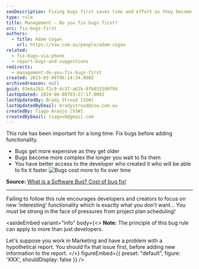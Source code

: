 ```yaml
---
seoDescription: Fixing bugs first saves time and effort as they become more complex and costly to resolve over time.
type: rule
title: Management - Do you fix bugs first?
uri: fix-bugs-first
authors:
  - title: Adam Cogan
    url: https://ssw.com.au/people/adam-cogan
related:
  - fix-bugs-via-phone
  - report-bugs-and-suggestions
redirects:
  - management-do-you-fix-bugs-first
created: 2023-03-06T06:14:34.000Z
archivedreason: null
guid: 03e6a2b1-f2c9-4c37-a61b-9fb033398f94
lastUpdated: 2024-06-08T03:27:17.000Z
lastUpdatedBy: Brady Stroud [SSW]
lastUpdatedByEmail: bradystroud@ssw.com.au
createdBy: Tiago Araújo [SSW]
createdByEmail: tiagov8@gmail.com
---
```


This rule has been important for a long time: Fix bugs before adding functionality.

- Bugs get more expensive as they get older
- Bugs become more complex the longer you wait to fix them
- You have better access to the developer who created it who will be able to fix it faster
![Bugs cost more to fix over time](0_f1mn8rittlwl3zwz.png)

**Source:** [What is a Software Bug? Cost of bug fix!](https://www.testbytes.net/blog/what-is-a-software-bug)

---

Failing to follow this rule encourages developers and creators to focus on new 'interesting' functionality which is exactly what you don't want...
You must be strong in the face of pressures from project plan scheduling!

<asideEmbed
  variant="info"
  body={<>
    **Note:** The principle of this bug rule can apply to more than just developers.

Let's suppose you work in Marketing and have a problem with a hypothetical report. You should fix that issue first, before adding new information to the report.
  </>}
  figureEmbed={{
    preset: "default",
    figure: 'XXX',
    shouldDisplay: false
  }}
/>
